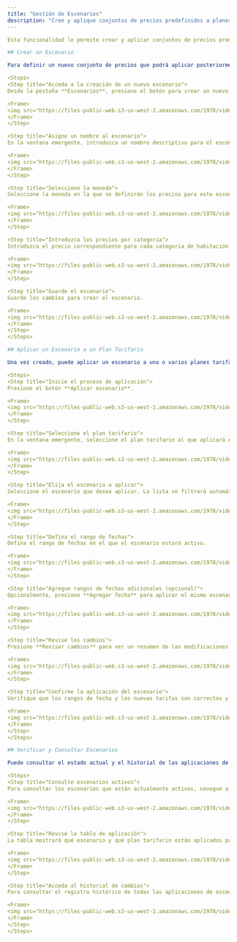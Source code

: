 ```yaml
---
title: "Gestión de Escenarios"
description: "Cree y aplique conjuntos de precios predefinidos a planes tarifarios para rangos de fechas específicos, facilitando la gestión masiva de tarifas para temporadas, eventos o promociones."
---

Esta funcionalidad le permite crear y aplicar conjuntos de precios predefinidos (escenarios) a planes tarifarios específicos para rangos de fechas determinados. Facilita la gestión masiva de tarifas para temporadas, eventos o promociones, optimizando su estrategia de precios.

## Crear un Escenario

Para definir un nuevo conjunto de precios que podrá aplicar posteriormente:

<Steps>
<Step title="Acceda a la creación de un nuevo escenario">
Desde la pestaña **Escenarios**, presione el botón para crear un nuevo escenario.

<Frame>
<img src="https://files-public-web.s3-us-west-2.amazonaws.com/1978/video_screenshots/2025/08/20/screenshot_1755693655_0_68a5c257f2168.jpg" alt="Botón para crear un nuevo escenario" />
</Frame>
</Step>

<Step title="Asigne un nombre al escenario">
En la ventana emergente, introduzca un nombre descriptivo para el escenario.

<Frame>
<img src="https://files-public-web.s3-us-west-2.amazonaws.com/1978/video_screenshots/2025/08/20/screenshot_1755693656_1_68a5c25817cfb.jpg" alt="Campo para ingresar el nombre del escenario" />
</Frame>
</Step>

<Step title="Seleccione la moneda">
Seleccione la moneda en la que se definirán los precios para este escenario.

<Frame>
<img src="https://files-public-web.s3-us-west-2.amazonaws.com/1978/video_screenshots/2025/08/20/screenshot_1755693656_2_68a5c2582c49e.jpg" alt="Selección de moneda para el escenario" />
</Frame>
</Step>

<Step title="Introduzca los precios por categoría">
Introduzca el precio correspondiente para cada categoría de habitación listada.

<Frame>
<img src="https://files-public-web.s3-us-west-2.amazonaws.com/1978/video_screenshots/2025/08/20/screenshot_1755693656_3_68a5c25842a66.jpg" alt="Campos para ingresar precios por categoría de habitación" />
</Frame>
</Step>

<Step title="Guarde el escenario">
Guarde los cambios para crear el escenario.

<Frame>
<img src="https://files-public-web.s3-us-west-2.amazonaws.com/1978/video_screenshots/2025/08/20/screenshot_1755693656_4_68a5c25853671.jpg" alt="Botón para guardar los cambios y crear el escenario" />
</Frame>
</Step>
</Steps>

## Aplicar un Escenario a un Plan Tarifario

Una vez creado, puede aplicar un escenario a uno o varios planes tarifarios:

<Steps>
<Step title="Inicie el proceso de aplicación">
Presione el botón **Aplicar escenario**.

<Frame>
<img src="https://files-public-web.s3-us-west-2.amazonaws.com/1978/video_screenshots/2025/08/20/screenshot_1755693656_5_68a5c2586b0c6.jpg" alt="Botón 'Aplicar escenario'" />
</Frame>
</Step>

<Step title="Seleccione el plan tarifario">
En la ventana emergente, seleccione el plan tarifario al que aplicará el escenario. Solo se mostrarán planes tarifarios independientes.

<Frame>
<img src="https://files-public-web.s3-us-west-2.amazonaws.com/1978/video_screenshots/2025/08/20/screenshot_1755693656_6_68a5c2588e90b.jpg" alt="Selección de plan tarifario" />
</Frame>
</Step>

<Step title="Elija el escenario a aplicar">
Seleccione el escenario que desea aplicar. La lista se filtrará automáticamente por la moneda del plan tarifario seleccionado.

<Frame>
<img src="https://files-public-web.s3-us-west-2.amazonaws.com/1978/video_screenshots/2025/08/20/screenshot_1755693656_7_68a5c258a15df.jpg" alt="Selección de escenario a aplicar" />
</Frame>
</Step>

<Step title="Defina el rango de fechas">
Defina el rango de fechas en el que el escenario estará activo.

<Frame>
<img src="https://files-public-web.s3-us-west-2.amazonaws.com/1978/video_screenshots/2025/08/20/screenshot_1755693656_8_68a5c258b884c.jpg" alt="Selección de rango de fechas para el escenario" />
</Frame>
</Step>

<Step title="Agregue rangos de fechas adicionales (opcional)">
Opcionalmente, presione **Agregar fecha** para aplicar el mismo escenario a múltiples rangos de fechas discontinuos.

<Frame>
<img src="https://files-public-web.s3-us-west-2.amazonaws.com/1978/video_screenshots/2025/08/20/screenshot_1755693656_9_68a5c258cc31b.jpg" alt="Botón 'Agregar fecha' para rangos discontinuos" />
</Frame>
</Step>

<Step title="Revise los cambios">
Presione **Revisar cambios** para ver un resumen de las modificaciones que se aplicarán.

<Frame>
<img src="https://files-public-web.s3-us-west-2.amazonaws.com/1978/video_screenshots/2025/08/20/screenshot_1755693656_10_68a5c258e3614.jpg" alt="Botón 'Revisar cambios'" />
</Frame>
</Step>

<Step title="Confirme la aplicación del escenario">
Verifique que los rangos de fecha y las nuevas tarifas son correctos y presione **Aplicar cambios** para confirmar la operación.

<Frame>
<img src="https://files-public-web.s3-us-west-2.amazonaws.com/1978/video_screenshots/2025/08/20/screenshot_1755693657_11_68a5c25902e30.jpg" alt="Revisión y aplicación de cambios" />
</Frame>
</Step>
</Steps>

## Verificar y Consultar Escenarios

Puede consultar el estado actual y el historial de las aplicaciones de escenarios:

<Steps>
<Step title="Consulte escenarios activos">
Para consultar los escenarios que están actualmente activos, navegue a la pestaña **Escenarios aplicados**.

<Frame>
<img src="https://files-public-web.s3-us-west-2.amazonaws.com/1978/video_screenshots/2025/08/20/screenshot_1755693657_12_68a5c25919300.jpg" alt="Pestaña 'Escenarios aplicados'" />
</Frame>
</Step>

<Step title="Revise la tabla de aplicación">
La tabla mostrará qué escenario y qué plan tarifario están aplicados para cada rango de fechas.

<Frame>
<img src="https://files-public-web.s3-us-west-2.amazonaws.com/1978/video_screenshots/2025/08/20/screenshot_1755693657_13_68a5c259313d6.jpg" alt="Tabla de escenarios aplicados" />
</Frame>
</Step>

<Step title="Acceda al historial de cambios">
Para consultar el registro histórico de todas las aplicaciones de escenarios, navegue a la pestaña **Historial de cambios**.

<Frame>
<img src="https://files-public-web.s3-us-west-2.amazonaws.com/1978/video_screenshots/2025/08/20/screenshot_1755693657_14_68a5c25943eff.jpg" alt="Pestaña 'Historial de cambios'" />
</Frame>
</Step>
</Steps>
```
